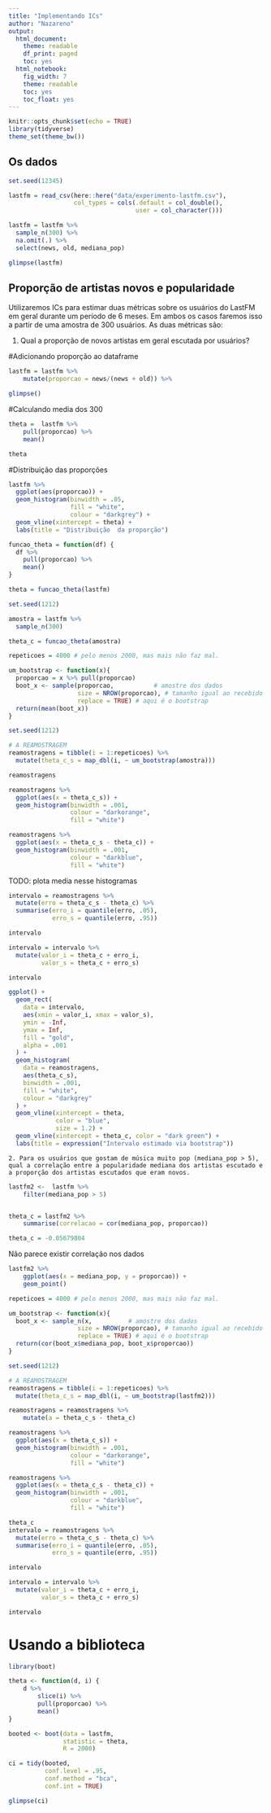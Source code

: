 ```yaml
---
title: "Implementando ICs"
author: "Nazareno"
output:
  html_document:
    theme: readable
    df_print: paged
    toc: yes
  html_notebook:
    fig_width: 7
    theme: readable
    toc: yes
    toc_float: yes
---
```


```r
knitr::opts_chunk$set(echo = TRUE)
library(tidyverse)
theme_set(theme_bw())
```

## Os dados

```r
set.seed(12345)

lastfm = read_csv(here::here("data/experimento-lastfm.csv"), 
                  col_types = cols(.default = col_double(), 
                                   user = col_character()))

lastfm = lastfm %>% 
  sample_n(300) %>% 
  na.omit(.) %>% 
  select(news, old, mediana_pop)

glimpse(lastfm)
```

## Proporção de artistas novos e popularidade

Utilizaremos ICs para estimar duas métricas sobre os usuários do LastFM em geral durante um período de 6 meses. Em ambos os casos faremos isso a partir de uma amostra de 300 usuários. As duas métricas são: 

1. Qual a proporção de novos artistas em geral escutada por usuários?

#Adicionando proporção ao dataframe 
```r

lastfm = lastfm %>% 
    mutate(proporcao = news/(news + old)) %>% 

glimpse()
```

#Calculando media dos 300
```r

theta =  lastfm %>%
    pull(proporcao) %>% 
    mean()

theta

```

#Distribuição das proporções
```r

lastfm %>%
  ggplot(aes(proporcao)) +
  geom_histogram(binwidth = .05,
                 fill = "white",
                 colour = "darkgrey") +
  geom_vline(xintercept = theta) + 
  labs(title = "Distribuição  da proporção")

```

```r
funcao_theta = function(df) {
  df %>%
    pull(proporcao) %>%
    mean()
}

theta = funcao_theta(lastfm)

set.seed(1212)

amostra = lastfm %>%  
  sample_n(300) 

theta_c = funcao_theta(amostra)

```


```r
repeticoes = 4000 # pelo menos 2000, mas mais não faz mal.

um_bootstrap <- function(x){
  proporcao = x %>% pull(proporcao)
  boot_x <- sample(proporcao,           # amostre dos dados
                   size = NROW(proporcao), # tamanho igual ao recebido
                   replace = TRUE) # aqui é o bootstrap
  return(mean(boot_x))
}

set.seed(1212)

# A REAMOSTRAGEM
reamostragens = tibble(i = 1:repeticoes) %>% 
  mutate(theta_c_s = map_dbl(i, ~ um_bootstrap(amostra)))

reamostragens

```

```r
reamostragens %>%
  ggplot(aes(x = theta_c_s)) +
  geom_histogram(binwidth = .001,
                 colour = "darkorange",
                 fill = "white")

reamostragens %>%
  ggplot(aes(x = theta_c_s - theta_c)) +
  geom_histogram(binwidth = .001,
                 colour = "darkblue",
                 fill = "white")

```
TODO: plota media nesse histogramas


```r
intervalo = reamostragens %>% 
  mutate(erro = theta_c_s - theta_c) %>% 
  summarise(erro_i = quantile(erro, .05), 
            erro_s = quantile(erro, .95))

intervalo
```



```r
intervalo = intervalo %>% 
  mutate(valor_i = theta_c + erro_i, 
         valor_s = theta_c + erro_s)

intervalo
```

```r
ggplot() +
  geom_rect(
    data = intervalo,
    aes(xmin = valor_i, xmax = valor_s),
    ymin = -Inf,
    ymax = Inf,
    fill = "gold",
    alpha = .001
  ) +
  geom_histogram(
    data = reamostragens,
    aes(theta_c_s),
    binwidth = .001,
    fill = "white",
    colour = "darkgrey"
  ) +
  geom_vline(xintercept = theta,
             color = "blue",
             size = 1.2) +
  geom_vline(xintercept = theta_c, color = "dark green") +
  labs(title = expression("Intervalo estimado via bootstrap"))
```


    2. Para os usuários que gostam de música muito pop (mediana_pop > 5), qual a correlação entre a popularidade mediana dos artistas escutado e a proporção dos artistas escutados que eram novos. 


```r

lastfm2 <-  lastfm %>% 
    filter(mediana_pop > 5) 


theta_c = lastfm2 %>% 
    summarise(correlacao = cor(mediana_pop, proporcao))

theta_c = -0.05679804	

```

Não parece existir correlação nos dados
```r
lastfm2 %>%
    ggplot(aes(x = mediana_pop, y = proporcao)) + 
    geom_point()
```

```r
repeticoes = 4000 # pelo menos 2000, mas mais não faz mal.

um_bootstrap <- function(x){
  boot_x <- sample_n(x,          # amostre dos dados
                   size = NROW(proporcao), # tamanho igual ao recebido
                   replace = TRUE) # aqui é o bootstrap
  return(cor(boot_x$mediana_pop, boot_x$proporcao))
}

set.seed(1212)

# A REAMOSTRAGEM
reamostragens = tibble(i = 1:repeticoes) %>% 
  mutate(theta_c_s = map_dbl(i, ~ um_bootstrap(lastfm2)))

reamostragens = reamostragens %>% 
    mutate(a = theta_c_s - theta_c)

```


```r
reamostragens %>%
  ggplot(aes(x = theta_c_s)) +
  geom_histogram(binwidth = .001,
                 colour = "darkorange",
                 fill = "white")

reamostragens %>%
  ggplot(aes(x = theta_c_s - theta_c)) +
  geom_histogram(binwidth = .001,
                 colour = "darkblue",
                 fill = "white")

```
```r

theta_c
intervalo = reamostragens %>% 
  mutate(erro = theta_c_s - theta_c) %>% 
  summarise(erro_i = quantile(erro, .05), 
            erro_s = quantile(erro, .95))

intervalo
```



```r
intervalo = intervalo %>% 
  mutate(valor_i = theta_c + erro_i, 
         valor_s = theta_c + erro_s)

intervalo
```



# Usando a biblioteca

```r
library(boot)

theta <- function(d, i) {
    d %>%  
        slice(i) %>% 
        pull(proporcao) %>% 
        mean()
}

booted <- boot(data = lastfm, 
               statistic = theta, 
               R = 2000)

ci = tidy(booted, 
          conf.level = .95,
          conf.method = "bca",
          conf.int = TRUE)

glimpse(ci)




```

